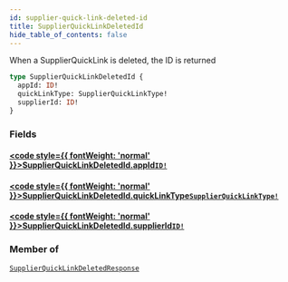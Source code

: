 ```yaml
---
id: supplier-quick-link-deleted-id
title: SupplierQuickLinkDeletedId
hide_table_of_contents: false
---
```








When a SupplierQuickLink is deleted, the ID is returned

```graphql
type SupplierQuickLinkDeletedId {
  appId: ID!
  quickLinkType: SupplierQuickLinkType!
  supplierId: ID!
}
```


### Fields

#### [<code style={{ fontWeight: 'normal' }}>SupplierQuickLinkDeletedId.<b>appId</b></code>](#)<Bullet />[`ID!`](/supply/api/graphql-admin/reference/scalars/id) <Badge class="secondary" text="non-null"/> <Badge class="secondary" text="scalar"/>
> 
> 

#### [<code style={{ fontWeight: 'normal' }}>SupplierQuickLinkDeletedId.<b>quickLinkType</b></code>](#)<Bullet />[`SupplierQuickLinkType!`](/supply/api/graphql-admin/reference/enums/supplier-quick-link-type) <Badge class="secondary" text="non-null"/> <Badge class="secondary" text="enum"/>
> 
> 

#### [<code style={{ fontWeight: 'normal' }}>SupplierQuickLinkDeletedId.<b>supplierId</b></code>](#)<Bullet />[`ID!`](/supply/api/graphql-admin/reference/scalars/id) <Badge class="secondary" text="non-null"/> <Badge class="secondary" text="scalar"/>
> 
> 



### Member of

[`SupplierQuickLinkDeletedResponse`](/supply/api/graphql-admin/reference/objects/supplier-quick-link-deleted-response)  <Badge class="secondary" text="object"/>



